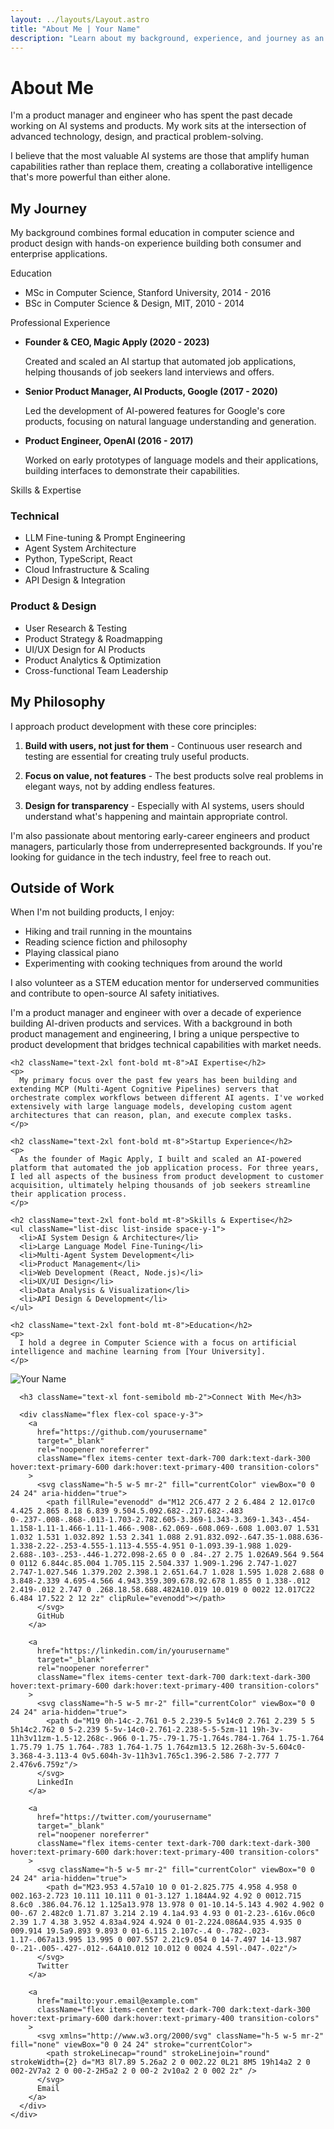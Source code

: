 ```yaml
---
layout: ../layouts/Layout.astro
title: "About Me | Your Name"
description: "Learn about my background, experience, and journey as an AI engineer and product manager"
---
```



# About Me

I'm a product manager and engineer who has spent the past decade working on AI systems and products. My work sits at the intersection of advanced technology, design, and practical problem-solving.

<Callout type="default">
  I believe that the most valuable AI systems are those that amplify human capabilities rather than replace them, creating a collaborative intelligence that's more powerful than either alone.
</Callout>

## My Journey

My background combines formal education in computer science and product design with hands-on experience building both consumer and enterprise applications.

<div className="my-8 space-y-6">
  <Card>
    <CardHeader>
      <CardTitle>Education</CardTitle>
    </CardHeader>
    <CardContent>
      <ul className="list-disc pl-6 space-y-2">
        <li>MSc in Computer Science, Stanford University, 2014 - 2016</li>
        <li>BSc in Computer Science & Design, MIT, 2010 - 2014</li>
      </ul>
    </CardContent>
  </Card>

  <Card>
    <CardHeader>
      <CardTitle>Professional Experience</CardTitle>
    </CardHeader>
    <CardContent>
      <ul className="list-disc pl-6 space-y-4">
        <li>
          <strong>Founder & CEO, Magic Apply (2020 - 2023)</strong>
          <p>Created and scaled an AI startup that automated job applications, helping thousands of job seekers land interviews and offers.</p>
        </li>
        <li>
          <strong>Senior Product Manager, AI Products, Google (2017 - 2020)</strong>
          <p>Led the development of AI-powered features for Google's core products, focusing on natural language understanding and generation.</p>
        </li>
        <li>
          <strong>Product Engineer, OpenAI (2016 - 2017)</strong>
          <p>Worked on early prototypes of language models and their applications, building interfaces to demonstrate their capabilities.</p>
        </li>
      </ul>
    </CardContent>
  </Card>

  <Card>
    <CardHeader>
      <CardTitle>Skills & Expertise</CardTitle>
    </CardHeader>
    <CardContent>
      <div className="grid grid-cols-1 md:grid-cols-2 gap-4">
        <div>
          <h3 className="font-semibold text-lg mb-2">Technical</h3>
          <ul className="list-disc pl-6 space-y-1">
            <li>LLM Fine-tuning & Prompt Engineering</li>
            <li>Agent System Architecture</li>
            <li>Python, TypeScript, React</li>
            <li>Cloud Infrastructure & Scaling</li>
            <li>API Design & Integration</li>
          </ul>
        </div>
        <div>
          <h3 className="font-semibold text-lg mb-2">Product & Design</h3>
          <ul className="list-disc pl-6 space-y-1">
            <li>User Research & Testing</li>
            <li>Product Strategy & Roadmapping</li>
            <li>UI/UX Design for AI Products</li>
            <li>Product Analytics & Optimization</li>
            <li>Cross-functional Team Leadership</li>
          </ul>
        </div>
      </div>
    </CardContent>
  </Card>
</div>

## My Philosophy

I approach product development with these core principles:

1. **Build with users, not just for them** - Continuous user research and testing are essential for creating truly useful products.

2. **Focus on value, not features** - The best products solve real problems in elegant ways, not by adding endless features.

3. **Design for transparency** - Especially with AI systems, users should understand what's happening and maintain appropriate control.

<Callout type="warning" title="Beyond the tech">
  I'm also passionate about mentoring early-career engineers and product managers, particularly those from underrepresented backgrounds. If you're looking for guidance in the tech industry, feel free to reach out.
</Callout>

## Outside of Work

When I'm not building products, I enjoy:

- Hiking and trail running in the mountains
- Reading science fiction and philosophy
- Playing classical piano
- Experimenting with cooking techniques from around the world

I also volunteer as a STEM education mentor for underserved communities and contribute to open-source AI safety initiatives.

<div className="mt-8 grid md:grid-cols-5 gap-8">
  <div className="md:col-span-3 space-y-6">
    <p className="text-lg leading-relaxed">
      I'm a product manager and engineer with over a decade of experience building AI-driven products and services. With a background in both product management and engineering, I bring a unique perspective to product development that bridges technical capabilities with market needs.
    </p>

    <h2 className="text-2xl font-bold mt-8">AI Expertise</h2>
    <p>
      My primary focus over the past few years has been building and extending MCP (Multi-Agent Cognitive Pipelines) servers that orchestrate complex workflows between different AI agents. I've worked extensively with large language models, developing custom agent architectures that can reason, plan, and execute complex tasks.
    </p>
    
    <h2 className="text-2xl font-bold mt-8">Startup Experience</h2>
    <p>
      As the founder of Magic Apply, I built and scaled an AI-powered platform that automated the job application process. For three years, I led all aspects of the business from product development to customer acquisition, ultimately helping thousands of job seekers streamline their application process.
    </p>
    
    <h2 className="text-2xl font-bold mt-8">Skills & Expertise</h2>
    <ul className="list-disc list-inside space-y-1">
      <li>AI System Design & Architecture</li>
      <li>Large Language Model Fine-Tuning</li>
      <li>Multi-Agent System Development</li>
      <li>Product Management</li>
      <li>Web Development (React, Node.js)</li>
      <li>UX/UI Design</li>
      <li>Data Analysis & Visualization</li>
      <li>API Design & Development</li>
    </ul>
    
    <h2 className="text-2xl font-bold mt-8">Education</h2>
    <p>
      I hold a degree in Computer Science with a focus on artificial intelligence and machine learning from [Your University].
    </p>
  </div>
  
  <div className="md:col-span-2 space-y-6">
    <div className="bg-white dark:bg-dark-800 p-6 rounded-xl border border-gray-200 dark:border-dark-700 shadow-sm">
      <img 
        src="/assets/images/profile-placeholder.jpg" 
        alt="Your Name" 
        className="w-full h-auto rounded-lg mb-4" 
      />
      
      <h3 className="text-xl font-semibold mb-2">Connect With Me</h3>
      
      <div className="flex flex-col space-y-3">
        <a 
          href="https://github.com/yourusername" 
          target="_blank" 
          rel="noopener noreferrer"
          className="flex items-center text-dark-700 dark:text-dark-300 hover:text-primary-600 dark:hover:text-primary-400 transition-colors"
        >
          <svg className="h-5 w-5 mr-2" fill="currentColor" viewBox="0 0 24 24" aria-hidden="true">
            <path fillRule="evenodd" d="M12 2C6.477 2 2 6.484 2 12.017c0 4.425 2.865 8.18 6.839 9.504.5.092.682-.217.682-.483 0-.237-.008-.868-.013-1.703-2.782.605-3.369-1.343-3.369-1.343-.454-1.158-1.11-1.466-1.11-1.466-.908-.62.069-.608.069-.608 1.003.07 1.531 1.032 1.531 1.032.892 1.53 2.341 1.088 2.91.832.092-.647.35-1.088.636-1.338-2.22-.253-4.555-1.113-4.555-4.951 0-1.093.39-1.988 1.029-2.688-.103-.253-.446-1.272.098-2.65 0 0 .84-.27 2.75 1.026A9.564 9.564 0 0112 6.844c.85.004 1.705.115 2.504.337 1.909-1.296 2.747-1.027 2.747-1.027.546 1.379.202 2.398.1 2.651.64.7 1.028 1.595 1.028 2.688 0 3.848-2.339 4.695-4.566 4.943.359.309.678.92.678 1.855 0 1.338-.012 2.419-.012 2.747 0 .268.18.58.688.482A10.019 10.019 0 0022 12.017C22 6.484 17.522 2 12 2z" clipRule="evenodd"></path>
          </svg>
          GitHub
        </a>
        
        <a 
          href="https://linkedin.com/in/yourusername" 
          target="_blank" 
          rel="noopener noreferrer"
          className="flex items-center text-dark-700 dark:text-dark-300 hover:text-primary-600 dark:hover:text-primary-400 transition-colors"
        >
          <svg className="h-5 w-5 mr-2" fill="currentColor" viewBox="0 0 24 24" aria-hidden="true">
            <path d="M19 0h-14c-2.761 0-5 2.239-5 5v14c0 2.761 2.239 5 5 5h14c2.762 0 5-2.239 5-5v-14c0-2.761-2.238-5-5-5zm-11 19h-3v-11h3v11zm-1.5-12.268c-.966 0-1.75-.79-1.75-1.764s.784-1.764 1.75-1.764 1.75.79 1.75 1.764-.783 1.764-1.75 1.764zm13.5 12.268h-3v-5.604c0-3.368-4-3.113-4 0v5.604h-3v-11h3v1.765c1.396-2.586 7-2.777 7 2.476v6.759z"/>
          </svg>
          LinkedIn
        </a>
        
        <a 
          href="https://twitter.com/yourusername" 
          target="_blank" 
          rel="noopener noreferrer"
          className="flex items-center text-dark-700 dark:text-dark-300 hover:text-primary-600 dark:hover:text-primary-400 transition-colors"
        >
          <svg className="h-5 w-5 mr-2" fill="currentColor" viewBox="0 0 24 24" aria-hidden="true">
            <path d="M23.953 4.57a10 10 0 01-2.825.775 4.958 4.958 0 002.163-2.723 10.111 10.111 0 01-3.127 1.184A4.92 4.92 0 0012.715 8.6c0 .386.04.76.12 1.125a13.978 13.978 0 01-10.14-5.143 4.902 4.902 0 00-.67 2.482c0 1.71.87 3.214 2.19 4.1a4.93 4.93 0 01-2.23-.616v.06c0 2.39 1.7 4.38 3.952 4.83a4.924 4.924 0 01-2.224.086A4.935 4.935 0 009.914 19.5a9.893 9.893 0 01-6.115 2.107c-.4 0-.782-.023-1.17-.067a13.995 13.995 0 007.557 2.21c9.054 0 14-7.497 14-13.987 0-.21-.005-.427-.012-.64A10.012 10.012 0 0024 4.59l-.047-.02z"/>
          </svg>
          Twitter
        </a>
        
        <a 
          href="mailto:your.email@example.com" 
          className="flex items-center text-dark-700 dark:text-dark-300 hover:text-primary-600 dark:hover:text-primary-400 transition-colors"
        >
          <svg xmlns="http://www.w3.org/2000/svg" className="h-5 w-5 mr-2" fill="none" viewBox="0 0 24 24" stroke="currentColor">
            <path strokeLinecap="round" strokeLinejoin="round" strokeWidth={2} d="M3 8l7.89 5.26a2 2 0 002.22 0L21 8M5 19h14a2 2 0 002-2V7a2 2 0 00-2-2H5a2 2 0 00-2 2v10a2 2 0 002 2z" />
          </svg>
          Email
        </a>
      </div>
    </div>
  </div>
</div>

<MediaEmbed 
  type="image" 
  src="/assets/images/journey-placeholder.jpg" 
  alt="My professional journey" 
  caption="Highlights from my professional journey"
/>
